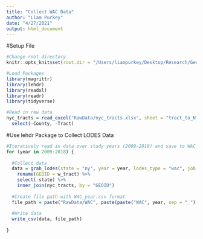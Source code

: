 ```yaml
---
title: "Collect WAC Data"
author: "Liam Purkey"
date: "4/27/2021"
output: html_document
---
```


#Setup File

```r
#Change root directory
knitr::opts_knit$set(root.dir = "/Users/liampurkey/Desktop/Research/Gentrification")
```

```r
#Load Packages
library(magrittr)
library(lehdr)
library(readxl)
library(readr)
library(tidyverse)
```

```r
#Read in raw data
nyc_tracts = read_excel("RawData/nyc_tracts.xlsx", sheet = "tract_to_NTA") %>%
  select(-County, -Tract)
```

#Use lehdr Package to Collect LODES Data

```r
#Iteratively read in data over study years (2009-2018) and save to WAC folder in RawData
for (year in 2009:2018) {
  
  #Collect data
  data = grab_lodes(state = "ny", year = year, lodes_type = "wac", job_type = "JT03", segment = "S000", agg_geo = "tract") %>%
    rename(GEOID = w_tract) %>%
    select(-state) %>%
    inner_join(nyc_tracts, by = "GEOID")
  
  #Create file path with WAC_year.csv format
  file_path = paste("RawData/WAC", paste(paste("WAC", year, sep = "_"), "csv", sep = "."), sep = "/") 
  
  #Write data
  write_csv(data, file_path)
  
}
```



